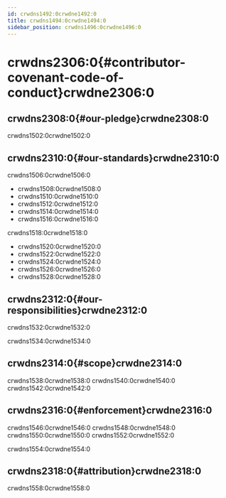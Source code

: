 ```yaml
---
id: crwdns1492:0crwdne1492:0
title: crwdns1494:0crwdne1494:0
sidebar_position: crwdns1496:0crwdne1496:0
---
```


# crwdns2306:0{#contributor-covenant-code-of-conduct}crwdne2306:0

## crwdns2308:0{#our-pledge}crwdne2308:0

crwdns1502:0crwdne1502:0

## crwdns2310:0{#our-standards}crwdne2310:0

crwdns1506:0crwdne1506:0

- crwdns1508:0crwdne1508:0
- crwdns1510:0crwdne1510:0
- crwdns1512:0crwdne1512:0
- crwdns1514:0crwdne1514:0
- crwdns1516:0crwdne1516:0

crwdns1518:0crwdne1518:0

- crwdns1520:0crwdne1520:0
- crwdns1522:0crwdne1522:0
- crwdns1524:0crwdne1524:0
- crwdns1526:0crwdne1526:0
- crwdns1528:0crwdne1528:0

## crwdns2312:0{#our-responsibilities}crwdne2312:0

crwdns1532:0crwdne1532:0

crwdns1534:0crwdne1534:0

## crwdns2314:0{#scope}crwdne2314:0

crwdns1538:0crwdne1538:0 crwdns1540:0crwdne1540:0 crwdns1542:0crwdne1542:0

## crwdns2316:0{#enforcement}crwdne2316:0

crwdns1546:0crwdne1546:0 crwdns1548:0crwdne1548:0 crwdns1550:0crwdne1550:0
crwdns1552:0crwdne1552:0

crwdns1554:0crwdne1554:0

## crwdns2318:0{#attribution}crwdne2318:0

crwdns1558:0crwdne1558:0

[crwdns1560:0crwdne1560:0]: crwdns1562:0crwdne1562:0
[crwdns1564:0crwdne1564:0]: crwdns1566:0crwdne1566:0
